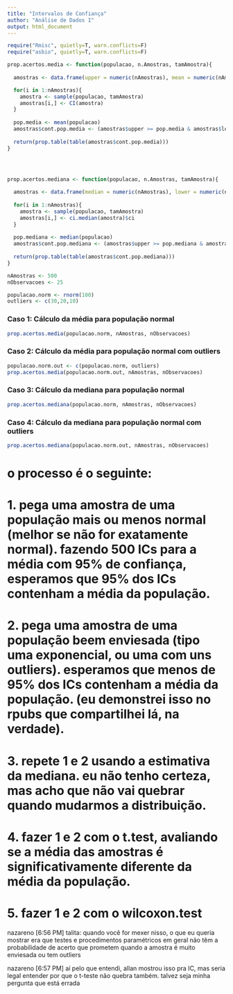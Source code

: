 ```yaml
---
title: "Intervalos de Confiança"
author: "Análise de Dados I"
output: html_document
---
```


```r
require("Rmisc", quietly=T, warn.conflicts=F)
require("asbio", quietly=T, warn.conflicts=F)
```

```r

prop.acertos.media <- function(populacao, n.Amostras, tamAmostra){
  
  amostras <- data.frame(upper = numeric(nAmostras), mean = numeric(nAmostras), lower = numeric(nAmostras))

  for(i in 1:nAmostras){
    amostra <- sample(populacao, tamAmostra)
    amostras[i,] <- CI(amostra)
  }
  
  pop.media <- mean(populacao)
  amostras$cont.pop.media <- (amostras$upper >= pop.media & amostras$lower <= pop.media)
  
  return(prop.table(table(amostras$cont.pop.media)))
}




prop.acertos.mediana <- function(populacao, n.Amostras, tamAmostra){
  
  amostras <- data.frame(median = numeric(nAmostras), lower = numeric(nAmostras), upper = numeric(nAmostras))
  
  for(i in 1:nAmostras){
    amostra <- sample(populacao, tamAmostra)
    amostras[i,] <- ci.median(amostra)$ci
  }
  
  pop.mediana <- median(populacao)
  amostras$cont.pop.mediana <- (amostras$upper >= pop.mediana & amostras$lower <= pop.mediana)
  
  return(prop.table(table(amostras$cont.pop.mediana)))
}

nAmostras <- 500
nObservacoes <- 25

populacao.norm <- rnorm(100)
outliers <- c(30,20,10)
```


### Caso 1: Cálculo da média para população normal
```r
prop.acertos.media(populacao.norm, nAmostras, nObservacoes)
```

### Caso 2: Cálculo da média para população normal com outliers
```r
populacao.norm.out <- c(populacao.norm, outliers)
prop.acertos.media(populacao.norm.out, nAmostras, nObservacoes)
```

### Caso 3: Cálculo da mediana para população normal
```r
prop.acertos.mediana(populacao.norm, nAmostras, nObservacoes)
```

### Caso 4: Cálculo da mediana para população normal com outliers
```r
prop.acertos.mediana(populacao.norm.out, nAmostras, nObservacoes)
```


# o processo é o seguinte: 

# 1. pega uma amostra de uma população mais ou menos normal (melhor se não for exatamente normal). fazendo 500 ICs para a média com 95% de confiança, esperamos que 95% dos ICs contenham a média da população. 

# 2. pega uma amostra de uma população beem enviesada (tipo uma exponencial, ou uma com uns outliers). esperamos que menos de 95% dos ICs contenham a média da população. (eu demonstrei isso no rpubs que compartilhei lá, na verdade). 

# 3. repete 1 e 2 usando a estimativa da mediana. eu não tenho certeza, mas acho que não vai quebrar quando mudarmos a distribuição. 

# 4. fazer 1 e 2 com o t.test, avaliando se a média das amostras é significativamente diferente da média da população. 

# 5. fazer 1 e 2 com o wilcoxon.test


nazareno [6:56 PM]
talita: quando você for mexer nisso, o que eu queria mostrar era que testes e procedimentos paramétricos em geral não têm a probabilidade de acerto que prometem quando a amostra é muito enviesada ou tem outliers

nazareno [6:57 PM]
aí pelo que entendi, allan mostrou isso pra IC, mas seria legal entender por que o t-teste não quebra também. talvez seja minha pergunta que está errada
